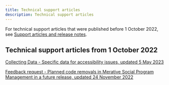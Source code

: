 ```yaml
---
title: Technical support articles
description: Technical support articles
---
```


For technical support articles that were published before 1 October 2022, see [Support articles and release notes](https://www.merative.com/support/spm/support-articles).

## Technical support articles from 1 October 2022

[Collecting Data - Specific data for accessibility issues, updated 5 May 2023](/pdf/supportarticles/Collecting-Data-Specific-data-SPM-accessibility-issues-05052023.pdf)

[Feedback request - Planned code removals in Merative Social Program Management in a future release, updated 24 November 2022](/pdf/supportarticles/spmfeedbackplannedcoderemovalsfuturerelease.pdf)
